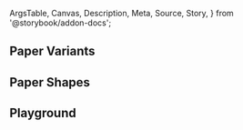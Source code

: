 <!-- @prettier -->

  ArgsTable,
  Canvas,
  Description,
  Meta,
  Source,
  Story,
} from '@storybook/addon-docs';


<Meta component={Paper} title="Material UI/Paper" render={Template} />

<Description of={Paper} />

## Paper Variants

<Canvas>
  <Story
    args={{
      children: 'Elevation',
      variant: 'elevation',
    }}
    name="Variant: Elevation"
  />
</Canvas>

<Canvas>
  <Story
    args={{
      children: 'Outlined',
      variant: 'outlined',
    }}
    name="Variant: Outlined"
  />
</Canvas>

## Paper Shapes

<Canvas>
  <Story
    args={{
      children: 'Rounded',
      square: false,
    }}
    name="Shape: Rounded"
  />
</Canvas>

<Canvas>
  <Story
    args={{
      children: 'Square',
      square: true,
    }}
    name="Shape: Square"
  />
</Canvas>


## Playground

<Canvas isColumn>
  <Story
    args={{
      children: 'Paper',
      elevation: 2,
      square: false,
      variant: 'elevation',
    }}
    name="Playground"
  />
</Canvas>

<ArgsTable story="Playground" />